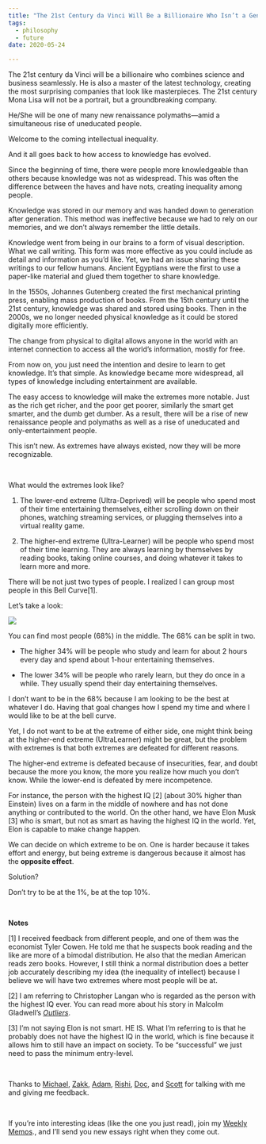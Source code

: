```yaml
---
title: "The 21st Century da Vinci Will Be a Billionaire Who Isn’t a Genius"
tags:
  - philosophy
  - future
date: 2020-05-24

---
```

The 21st century da Vinci will be a billionaire who combines science and business seamlessly. He is also a master of the latest technology, creating the most surprising companies that look like masterpieces. The 21st century Mona Lisa will not be a portrait, but a groundbreaking company.  

He/She will be one of many new renaissance polymaths—amid a simultaneous rise of uneducated people.

Welcome to the coming intellectual inequality.

And it all goes back to how access to knowledge has evolved. 

Since the beginning of time, there were people more knowledgeable than others because knowledge was not as widespread. This was often the difference between the haves and have nots, creating inequality among people.

Knowledge was stored in our memory and was handed down to generation after generation. This method was ineffective because we had to rely on our memories, and we don’t always remember the little details.

Knowledge went from being in our brains to a form of visual description. What we call writing. This form was more effective as you could include as detail and information as you’d like. Yet, we had an issue sharing these writings to our fellow humans. Ancient Egyptians were the first to use a paper-like material and glued them together to share knowledge. 

In the 1550s, Johannes Gutenberg created the first mechanical printing press, enabling mass production of books. From the 15th century until the 21st century, knowledge was shared and stored using books. Then in the 2000s, we no longer needed physical knowledge as it could be stored digitally more efficiently. 

The change from physical to digital allows anyone in the world with an internet connection to access all the world’s information, mostly for free. 

From now on, you just need the intention and desire to learn to get knowledge. It’s that simple. As knowledge became more widespread, all types of knowledge including entertainment are available.  

The easy access to knowledge will make the extremes more notable. Just as the rich get richer, and the poor get poorer, similarly the smart get smarter, and the dumb get dumber. As a result, there will be a rise of new renaissance people and polymaths as well as a rise of uneducated and only-entertainment people. 

This isn’t new. As extremes have always existed, now they will be more recognizable.

<p>&nbsp;  </p>


What would the extremes look like?

1. The lower-end extreme (Ultra-Deprived) will be people who spend most of their time entertaining themselves, either scrolling down on their phones, watching streaming services, or plugging themselves into a virtual reality game. 

2. The higher-end extreme (Ultra-Learner) will be people who spend most of their time learning. They are always learning by themselves by reading books, taking online courses, and doing whatever it takes to learn more and more.

There will be not just two types of people. I realized I can group most people in this Bell Curve[1]. 

Let’s take a look:

<Image src="/images/IMG_2903.jpeg" width={1000} height={738}/>



You can find most people (68%) in the middle. The 68% can be split in two. 

* The higher 34% will be people who study and learn for about 2 hours every day and spend about 1-hour entertaining themselves. 

* The lower 34% will be people who rarely learn, but they do once in a while. They usually spend their day entertaining themselves. 

I don’t want to be in the 68% because I am looking to be the best at whatever I do. Having that goal changes how I spend my time and where I would like to be at the bell curve. 

Yet, I do not want to be at the extreme of either side, one might think being at the higher-end extreme (UltraLearner) might be great, but the problem with extremes is that both extremes are defeated for different reasons. 

The higher-end extreme is defeated because of insecurities, fear, and doubt because the more you know, the more you realize how much you don’t know. While the lower-end is defeated by mere incompetence. 

For instance, the person with the highest IQ [2] (about 30% higher than Einstein) lives on a farm in the middle of nowhere and has not done anything or contributed to the world. On the other hand, we have Elon Musk [3] who is smart, but not as smart as having the highest IQ in the world. Yet, Elon is capable to make change happen. 

We can decide on which extreme to be on. One is harder because it takes effort and energy, but being extreme is dangerous because it almost has the **opposite effect**.

Solution? 

Don’t try to be at the 1%, be at the top 10%. 




<p>&nbsp;  </p>

**Notes**


[1] I received feedback from different people, and one of them was the economist Tyler Cowen. He told me that he suspects book reading and the like are more of a bimodal distribution. He also that the median American reads zero books. However, I still think a normal distribution does a better job accurately describing my idea (the inequality of intellect) because I believe we will have two extremes where most people will be at. 

[2] I am referring to Christopher Langan who is regarded as the person with the highest IQ ever. You can read more about his story in Malcolm Gladwell’s [*Outliers*](https://amzn.to/2LUf5S3). 

[3] I’m not saying Elon is not smart. HE IS. What I’m referring to is that he probably does not have the highest IQ in the world, which is fine because it allows him to still have an impact on society. To be “successful” we just need to pass the minimum entry-level.

<p>&nbsp;  </p>


Thanks to [Michael](https://mmaran.com/), [Zakk](https://www.hawthorne.io/), [Adam](https://www.adamtank.com/), [Rishi](https://www.rishisb.com/), [Doc](http://docayomide.com), and [Scott](http://scottkrouse.com) for talking with me and giving me feedback. 

<p>&nbsp;  </p>



If you’re into interesting ideas (like the one you just read), join my <a href="https://juandavidcampolargo.substack.com/" target="_blank">Weekly Memos</a>., and I’ll send you new essays right when they come out. 
